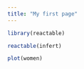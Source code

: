 ```yaml
---
title: "My first page" 
---
```



```r
library(reactable)
```

```r
reactable(infert)
```

```r
plot(women)
```

